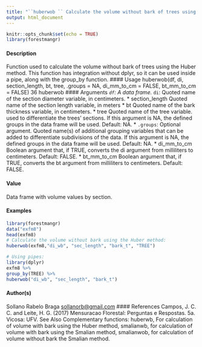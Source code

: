 ```yaml
---
title: "``huberwob `` Calculate the volume without bark of trees using the Huber method"
output: html_document
---
```


```r
knitr::opts_chunk$set(echo = TRUE)
library(forestmangr)
```


#### Description
Function used to calculate the volume without bark of trees using the Huber method. This function
has integration without dplyr, so it can be used inside a pipe, along with the group_by function.
#### Usage
huberwob(df, di, section_length, bt, tree, .groups = NA,
di_mm_to_cm = FALSE, bt_mm_to_cm = FALSE)
36 huberwob
#### Arguments 
*``df``: A data frame.
* ``di``: Quoted name of the section diameter variable, in centimeters.
* section_length Quoted name of the section length variable, in meters
* bt Quoted name of the bark thickness variable, in centimeters.
* tree Quoted name of the tree variable. used to differentiate the trees’ sections. If this argument is NA, the defined groups in the data frame will be used. Default: NA.
* ``.groups``: Optional argument. Quoted name(s) of additional grouping variables that can be added to differentiate subdivisions of the data. If this argument is NA, the defined
groups in the data frame will be used. Default: NA.
* di_mm_to_cm Boolean argument that, if TRUE, converts the di argument from milliliters to centimeters. Default: FALSE.
* bt_mm_to_cm Boolean argument that, if TRUE, converts the bt argument from milliliters to centimeters. Default: FALSE.

#### Value
Data frame with volume values by section.


#### Examples
```r
library(forestmangr)
data("exfm8")
head(exfm8)
# Calculate the volume without bark using the Huber method:
huberwob(exfm8,"di_wb", "sec_length", "bark_t", "TREE")
```

```r
# Using pipes:
library(dplyr)
exfm8 %>%
group_by(TREE) %>%
huberwob("di_wb", "sec_length", "bark_t")
```

#### Author(s)
Sollano Rabelo Braga <sollanorb@gmail.com>
#### References
Campos, J. C. C. and Leite, H. G. (2017) Mensuracao Florestal: Perguntas e Respostas. 5a. Vicosa:
UFV.
See Also
Complementary functions: huberwb, For calculation of volume with bark using the Huber method,
smalianwb, for calculation of volume with bark using the Smalian method, smalianwob, for calculation
of volume without bark the Smalian method.
